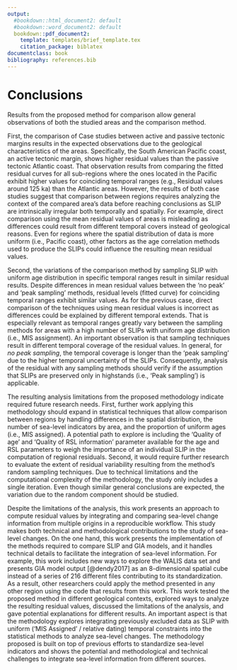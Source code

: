 ```yaml
---
output:
  #bookdown::html_document2: default
  #bookdown::word_document2: default
  bookdown::pdf_document2: 
    template: templates/brief_template.tex
    citation_package: biblatex
documentclass: book
bibliography: references.bib
---
```


# Conclusions {#conclusions}

Results from the proposed method for comparison allow general observations of both the studied areas and the comparison method. 

First, the comparison of Case studies between active and passive tectonic margins results in the expected observations due to the geological characteristics of the areas.  Specifically, the South American Pacific coast, an active tectonic margin, shows higher residual values than the passive tectonic Atlantic coast. That observation results from comparing the fitted residual curves for all sub-regions where the ones located in the Pacific exhibit higher values for coinciding temporal ranges (e.g., Residual values around 125 ka) than the Atlantic areas. However, the results of both case studies suggest that comparison between regions requires analyzing the context of the compared area's data before reaching conclusions as SLIP are intrinsically irregular both temporally and spatially. For example, direct comparison using the mean residual values of areas is misleading as differences could result from different temporal covers instead of geological reasons. Even for regions where the spatial distribution of data is more uniform (i.e., Pacific coast), other factors as the age correlation methods used to produce the SLIPs could influence the resulting mean residual values. 

Second, the variations of the comparison method by sampling SLIP with uniform age distribution in specific temporal ranges result in similar residual results. Despite differences in mean residual values between the 'no peak' and 'peak sampling' methods, residual levels (fitted curve) for coinciding temporal ranges exhibit similar values. As for the previous case, direct comparison of the techniques using mean residual values is incorrect as differences could be explained by different temporal extends. That is especially relevant as temporal ranges greatly vary between the sampling methods for areas with a high number of SLIPs with uniform age distribution (i.e., MIS assignment). An important observation is that sampling techniques result in different temporal coverage of the residual values. In general, for *no peak sampling*, the temporal coverage is longer than the 'peak sampling' due to the higher temporal uncertainty of the SLIPs. Consequently, analysis of the residual with any sampling methods should verify if the assumption that SLIPs are preserved only in highstands (i.e., 'Peak sampling') is applicable. 

The resulting analysis limitations from the proposed methodology indicate required future research needs. First, further work applying this methodology should expand in statistical techniques that allow comparison between regions by handling differences in the spatial distribution, the number of sea-level indicators by area, and the proportion of uniform ages (i.e., MIS assigned). A potential path to explore is including the ‘Quality of age’ and ‘Quality of RSL information’ parameter available for the age and RSL parameters to weigh the importance of an individual SLIP in the computation of regional residuals. Second, it would require further research to evaluate the extent of residual variability resulting from the method's random sampling techniques. Due to technical limitations and the computational complexity of the methodology, the study only includes a single iteration. Even though similar general conclusions are expected, the variation due to the random component should be studied.

Despite the limitations of the analysis, this work presents an approach to compute residual values by integrating and comparing sea-level change information from multiple origins in a reproducible workflow. This study makes both technical and methodological contributions to the study of sea-level changes. On the one hand, this work presents the implementation of the methods required to compare SLIP and GIA models, and it handles technical details to facilitate the integration of sea-level information. For example, this work includes new ways to explore the WALIS data set and presents GIA model output [@dendy2017] as an 8-dimensional spatial cube instead of a series of 216 different files contributing to its standardization. As a result, other researchers could apply the method presented in any other region using the code that results from this work. This work tested the proposed method in different geological contexts, explored ways to analyze the resulting residual values, discussed the limitations of the analysis, and gave potential explanations for different results. An important aspect is that the methodology explores integrating previously excluded data as SLIP with uniform (‘MIS Assigned’ / relative dating) temporal constraints into the statistical methods to analyze sea-level changes. The methodology proposed is built on top of previous efforts to standardize sea-level indicators and shows the potential and methodological and technical challenges to integrate sea-level information from different sources.